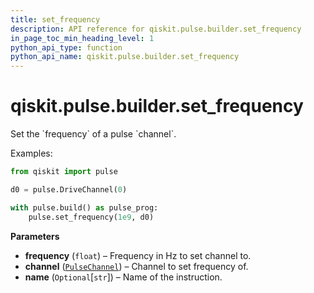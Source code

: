 ```yaml
---
title: set_frequency
description: API reference for qiskit.pulse.builder.set_frequency
in_page_toc_min_heading_level: 1
python_api_type: function
python_api_name: qiskit.pulse.builder.set_frequency
---
```


<span id="qiskit-pulse-builder-set-frequency" />

# qiskit.pulse.builder.set\_frequency

<Function id="qiskit.pulse.builder.set_frequency" isDedicatedPage={true} github="https://github.com/qiskit/qiskit/tree/stable/0.17/qiskit/pulse/builder.py" signature="set_frequency(frequency, channel, name=None)">
  Set the `frequency` of a pulse `channel`.

  Examples:

  ```python
  from qiskit import pulse

  d0 = pulse.DriveChannel(0)

  with pulse.build() as pulse_prog:
      pulse.set_frequency(1e9, d0)
  ```

  **Parameters**

  *   **frequency** (`float`) – Frequency in Hz to set channel to.
  *   **channel** ([`PulseChannel`](qiskit.pulse.channels#pulsechannel "qiskit.pulse.channels.PulseChannel")) – Channel to set frequency of.
  *   **name** (`Optional`\[`str`]) – Name of the instruction.
</Function>

